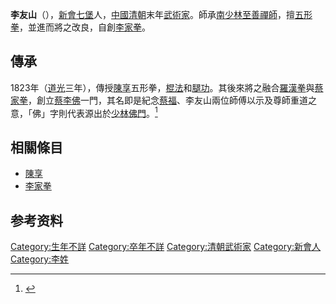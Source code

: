 '''李友山'''（{{bd|？||？}}），[[新會|新會]][[七堡|七堡]]人，[[中國|中國]][[清朝|清朝]]末年[[武術家|武術家]]。師承[[南少林|南少林]][[至善禪師|至善禪師]]，擅[[五形拳|五形拳]]，並進而將之改良，自創[[李家拳|李家拳]]。

== 傳承 ==
1823年（[[道光|道光]]三年），傳授[[陳享|陳享]]五形拳，[[棍法|棍法]]和[[腿功|腿功]]。其後來將之融合[[羅漢拳|羅漢拳]]與[[蔡家拳|蔡家拳]]，創立[[蔡李佛|蔡李佛]]一門，其名即是紀念[[蔡福|蔡福]]、李友山兩位師傅以示及尊師重道之意，「佛」字則代表源出於[[少林|少林]][[佛門|佛門]]。<ref>{{Cite web |url=http://www.joekwong.com/2_choy.htm |title=蔡李佛源流 |access-date=2010-08-30 |archive-date=2016-03-05 |archive-url=https://web.archive.org/web/20160305123006/http://www.joekwong.com/2_choy.htm |dead-url=no }}</ref>

== 相關條目 ==
*[[陳享|陳享]]
*[[李家拳|李家拳]]

== 参考资料 ==
{{reflist|2}}

[[Category:生年不詳|Category:生年不詳]]
[[Category:卒年不詳|Category:卒年不詳]]
[[Category:清朝武術家|Category:清朝武術家]]
[[Category:新會人|Category:新會人]]
[[Category:李姓|Category:李姓]]